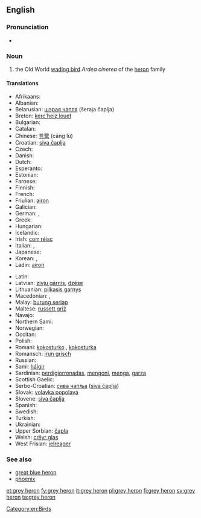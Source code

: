==English==
{{wikipedia}}

===Pronunciation===
* {{IPA|/ɡɻeɪ ˈhiɻɔn/}}

===Noun===
{{en-noun|head=[[grey]] [[heron]]}}

# the Old World [[wading bird]] ''Ardea cinerea'' of the [[heron]] family

====Translations====
{{trans-top|the Old World wading bird ''Ardea cinerea'' of the heron family}}
* Afrikaans: {{t-|af|bloureier}}
* Albanian: {{t-|sq|çapka e përhime}}
* Belarusian: [[шэрая чапля]] (šeraja čaplja) {{f}}
* Breton: [[kerc'heiz louet]]
* Bulgarian: {{t-|bg|сива чапла|tr=siva čapla|f}}
* Catalan: {{t-|ca|bernat pescaire|m}}
* Chinese: [[苍鹭]] (cāng lù)
* Croatian: [[siva čaplja]]
* Czech: {{t+|cs|volavka popelavá}}
* Danish: {{t-|da|fiskehejre}}
* Dutch: {{t+|nl|blauwe reiger|m}}
* Esperanto: {{t-|eo|griza ardeo}}
* Estonian: {{t-|et|hallhaigur}}
* Faroese: {{t-|fo|hegri}}
* Finnish: {{t+|fi|harmaahaikara}}
* French: {{t+|fr|héron cendré|m}}
* Friulian: [[airon]]
* Galician: {{t-|gl|garza real|f}}
* German: {{t+|de|Graureiher|m}}, {{t+|de|Fischreiher|m}}
* Greek: {{t-|el|σταχτοτσικνιάς|m|tr=stachtotsikniás}}
* Hungarian: {{t-|hu|szürke gém}}
* Icelandic: {{t+|is|gráhegri}}
* Irish: [[corr réisc]]
* Italian: {{t+|it|airone cenerino|m}}, {{t-|it|ardea cinerea|f}}
* Japanese: {{t-|ja|アオサギ|tr=aosagi}}
* Korean: {{t-|ko|왜가리|tr=waegari}}, {{t-|ko|푸른해오라기|tr=pureun-haeOragi}}
* Ladin: [[airon]]
{{trans-mid}}
* Latin: {{t-|la|ardea cinerea|f}}
* Latvian: [[zivju gārnis]], [[dzēse]]
* Lithuanian: [[pilkasis garnys]]
* Macedonian: {{t-|mk|гушар|tr=gúšar|m}}, {{t-|mk|сива чапjа|tr=síva čapja|f}}
* Malay: [[burung seriap]]
* Maltese: [[russett griż]]
* Navajo: {{tø|nv|tó wónaanídę́ę́ʼ toohjįʼ noołnahii}}
* Northern Sami: {{tø|se|ránesháigir}}
* Norwegian: {{t+|no|gråhegre}}
* Occitan: {{t+|oc|bernat pescaire|m}}
* Polish: {{t-|pl|czapla siwa|f}}
* Romani: [[kokosturko]] {{m}}, [[kokosturka]] {{f}}
* Romansch: [[irun grisch]]
* Russian: {{t-|ru|серая цапля|tr=séraja tsáplja|f}}
* Sami: [[háigir]]
* Sardinian: [[perdigiorronadas]], [[mengoni]], [[menga]], [[garza]]
* Scottish Gaelic: {{t-|gd|corra-ghritheach|f}}
* Serbo-Croatian: [[сива чапља]] ([[siva čaplja]]) {{f}}
* Slovak: [[volavka popolavá]] {{f}}
* Slovene: [[siva čaplja]] {{f}}
* Spanish: {{t-|es|garza real europea|f}}
* Swedish: {{t+|sv|gråhäger}}
* Turkish: {{t-|tr|külrengi balıkçıl}}
* Ukrainian: {{t-|uk|сiра чапля|tr=sira čaplja}}
* Upper Sorbian: [[čapla]]
* Welsh: [[crëyr glas]]
* West Frisian: [[ielreager]]
{{trans-bottom}}

===See also===
* [[great blue heron]]
* [[phoenix]] <!-- ultimately from Egyptian for this bird -->

[[Category:en:Birds]]

[[et:grey heron]]
[[fy:grey heron]]
[[it:grey heron]]
[[pl:grey heron]]
[[fi:grey heron]]
[[sv:grey heron]]
[[ta:grey heron]]